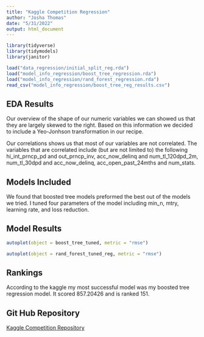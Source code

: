 ```yaml
---
title: "Kaggle Competition Regression"
author: "Josha Thomas"
date: "5/31/2022"
output: html_document
---
```


```r

library(tidyverse)
library(tidymodels)
library(janitor)

```

```r

load("data_regression/initial_split_reg.rda")
load("model_info_regression/boost_tree_regression.rda")
load("model_info_regression/rand_forest_regression.rda")
read_csv("model_info_regression/boost_tree_reg_results.csv")

```

## EDA Results

Our overview of the shape of our numeric variables we can showed us that they are largely skewed to the right. Based on this information we decided to include a Yeo-Jonhson transformation in our recipe.

Our correlations shows us that most of our variables are not correlated. The variables that are correlated include (but are not limited to) the following hi_int_prncp_pd and out_prncp_inv, acc_now_delinq and num_tl_120dpd_2m, num_tl_30dpd and acc_now_delinq, acc_open_past_24mths and num_stats.

## Models Included

We found that boosted tree models preformed the best out of the models we tried. I tuned four parameters of the model including min_n, mtry, learning rate, and loss reduction.

## Model Results

```r

autoplot(object = boost_tree_tuned, metric = "rmse")

autoplot(object = rand_forest_tuned_reg, metric = "rmse")

```

## Rankings

According to the kaggle my most successful model was my boosted tree regression model. It scored 857.20426 and is ranked 151. 

## Git Hub Repository

[Kaggle Competition Repository](https://github.com/joshathomas/Kaggle_Competition)
